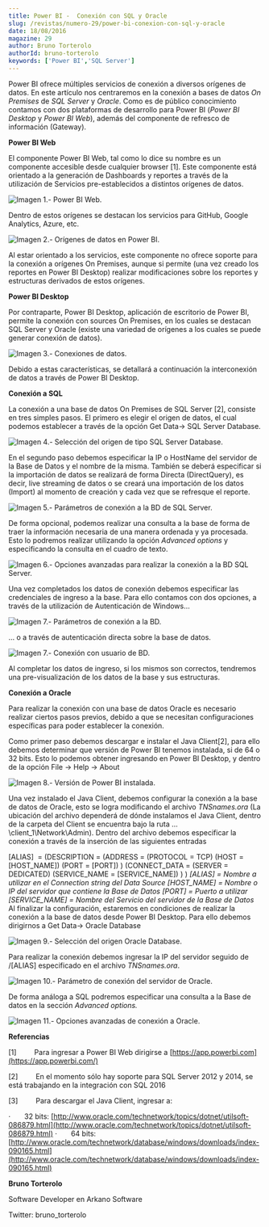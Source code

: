 ```yaml
---
title: Power BI -  Conexión con SQL y Oracle
slug: /revistas/numero-29/power-bi-conexion-con-sql-y-oracle
date: 18/08/2016
magazine: 29
author: Bruno Torterolo
authorId: bruno-torterolo
keywords: ['Power BI','SQL Server']
---
```






Power BI ofrece múltiples servicios de conexión a diversos orígenes de datos. En este artículo nos centraremos en la conexión a bases de datos *On Premises* de *SQL Server* y *Oracle*. Como es de público conocimiento contamos con dos plataformas de desarrollo para Power BI (*Power BI Desktop* y *Power BI Web*), además del componente de refresco de información (Gateway).

**Power BI Web**

El componente Power BI Web, tal como lo dice su nombre es un componente accesible desde cualquier browser [1]. Este componente está orientado a la generación de Dashboards y reportes a través de la utilización de Servicios pre-establecidos a distintos orígenes de datos.

![Imagen 1.- Power BI Web.](../../../images/numero29/power-bi-conexion-con-sql-y-oracle/image1.png)

Dentro de estos orígenes se destacan los servicios para GitHub, Google Analytics, Azure, etc.

![Imagen 2.- Orígenes de datos en Power BI.](../../../images/numero29/power-bi-conexion-con-sql-y-oracle/image2.png)

Al estar orientado a los servicios, este componente no ofrece soporte para la conexión a orígenes On Premises, aunque si permite (una vez creado los reportes en Power BI Desktop) realizar modificaciones sobre los reportes y estructuras derivados de estos orígenes.

**Power BI Desktop**

Por contraparte, Power BI Desktop, aplicación de escritorio de Power BI, permite la conexión con sources On Premises, en los cuales se destacan SQL Server y Oracle (existe una variedad de orígenes a los cuales se puede generar conexión de datos).

![Imagen 3.- Conexiones de datos.](../../../images/numero29/power-bi-conexion-con-sql-y-oracle/image3.png)

Debido a estas características, se detallará a continuación la interconexión de datos a través de Power BI Desktop.

**Conexión a SQL**

La conexión a una base de datos On Premises de SQL Server [2], consiste en tres simples pasos. El primero es elegir el origen de datos, el cual podemos establecer a través de la opción Get Data-&gt; SQL Server Database.

![Imagen 4.- Selección del origen de tipo SQL Server Database.](../../../images/numero29/power-bi-conexion-con-sql-y-oracle/image4.png)

En el segundo paso debemos especificar la IP o HostName del servidor de la Base de Datos y el nombre de la misma. También se deberá especificar si la importación de datos se realizará de forma Directa (DirectQuery), es decir, live streaming de datos o se creará una importación de los datos (Import) al momento de creación y cada vez que se refresque el reporte.

![Imagen 5.- Parámetros de conexión a la BD de SQL Server. ](../../../images/numero29/power-bi-conexion-con-sql-y-oracle/image5.png)

De forma opcional, podemos realizar una consulta a la base de forma de traer la información necesaria de una manera ordenada y ya procesada. Esto lo podremos realizar utilizando la opción *Advanced options* y especificando la consulta en el cuadro de texto.

![Imagen 6.- Opciones avanzadas para realizar la conexión a la BD SQL Server.](../../../images/numero29/power-bi-conexion-con-sql-y-oracle/image6.png)

Una vez completados los datos de conexión debemos especificar las credenciales de ingreso a la base. Para ello contamos con dos opciones, a través de la utilización de Autenticación de Windows…

![Imagen 7.- Parámetros de conexión a la BD.](../../../images/numero29/power-bi-conexion-con-sql-y-oracle/image7.png)

… o a través de autenticación directa sobre la base de datos.

![Imagen 7.- Conexión con usuario de BD.](../../../images/numero29/power-bi-conexion-con-sql-y-oracle/image8.png)

Al completar los datos de ingreso, si los mismos son correctos, tendremos una pre-visualización de los datos de la base y sus estructuras.

**Conexión a Oracle**

Para realizar la conexión con una base de datos Oracle es necesario realizar ciertos pasos previos, debido a que se necesitan configuraciones específicas para poder establecer la conexión.

Como primer paso debemos descargar e instalar el Java Client[2], para ello debemos determinar que versión de Power BI tenemos instalada, si de 64 o 32 bits. Esto lo podemos obtener ingresando en Power BI Desktop, y dentro de la opción File -&gt; Help -&gt; About

![Imagen 8.- Versión de Power BI instalada.](../../../images/numero29/power-bi-conexion-con-sql-y-oracle/image9.png)

Una vez instalado el Java Client, debemos configurar la conexión a la base de datos de Oracle, esto se logra modificando el archivo *TNSnames.ora* (La ubicación del archivo dependerá de dónde instalamos el Java Client, dentro de la carpeta del Client se encuentra bajo la ruta …\client\_1\Network\Admin). Dentro del archivo debemos especificar la conexión a través de la inserción de las siguientes entradas

[ALIAS]  = 
(DESCRIPTION = 
(ADDRESS = 
(PROTOCOL = TCP)
(HOST = [HOST\_NAME])
(PORT = [PORT])
) 
(CONNECT\_DATA = 
(SERVER = DEDICATED) 
(SERVICE\_NAME = [SERVICE\_NAME]) 
)
)
*[ALIAS] = Nombre a utilizar en el Connection string del Data Source*
*[HOST\_NAME] = Nombre o IP del servidor que contiene la Base de Datos*
*[PORT] = Puerto a utilizar*
*[SERVICE\_NAME] = Nombre del Servicio del servidor de la Base de Datos*
 
Al finalizar la configuración, estaremos en condiciones de realizar la conexión a la base de datos desde Power BI Desktop. Para ello debemos dirigirnos a Get Data-&gt; Oracle Database

![ Imagen 9.- Selección del origen Oracle Database.](../../../images/numero29/power-bi-conexion-con-sql-y-oracle/image10.png)

Para realizar la conexión debemos ingresar la IP del servidor seguido de /[ALIAS] especificado en el archivo *TNSnames.ora*.

![Imagen 10.- Parámetro de conexión del servidor de Oracle.](../../../images/numero29/power-bi-conexion-con-sql-y-oracle/image11.png)

De forma análoga a SQL podremos especificar una consulta a la Base de datos en la sección *Advanced options.*

![Imagen 11.- Opciones avanzadas de conexión a Oracle.](../../../images/numero29/power-bi-conexion-con-sql-y-oracle/image12.png)

**Referencias**

[1]         Para ingresar a Power BI Web dirigirse a [https://app.powerbi.com](https://app.powerbi.com/)

[2]         En el momento sólo hay soporte para SQL Server 2012 y 2014, se está trabajando en la integración con SQL 2016

[3]         Para descargar el Java Client, ingresar a:

·       32 bits: [http://www.oracle.com/technetwork/topics/dotnet/utilsoft-086879.html](http://www.oracle.com/technetwork/topics/dotnet/utilsoft-086879.html)
·       64 bits: [http://www.oracle.com/technetwork/database/windows/downloads/index-090165.html](http://www.oracle.com/technetwork/database/windows/downloads/index-090165.html)



**Bruno Torterolo**

Software Developer en Arkano Software

Twitter: bruno\_torterolo

